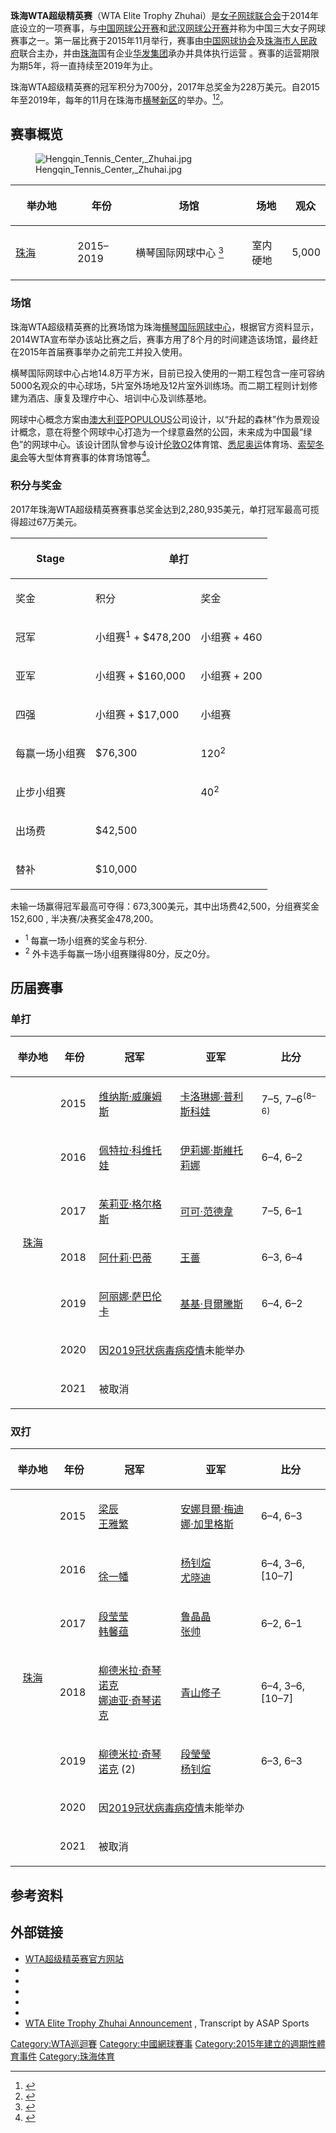 {{Infobox tennis tournament
| Name = 珠海WTA超级精英赛
| Current =
| Logo =
| Logo_size =
| Founded = 2015年
| Ended = 2019年
| City = {{CHN}}[[广东省|广东省]][[珠海市|珠海市]] (2015–2019)
| Venue = 珠海[[横琴国际网球中心|横琴国际网球中心]]
| Tier = 巡回锦标赛<ref>{{cite web|title=WTA Elite Trophy – Tournament Info|url=http://www.wtatennis.com/tournaments/tournamentId/4326/title/wta-elite-trophy|publisher=WTA Tour|accessdate=2015-10-27|archive-date=2015-12-24|archive-url=https://web.archive.org/web/20151224121727/http://www.wtatennis.com/tournaments/tournamentId/4326/title/wta-elite-trophy|dead-url=no}}</ref>
| Surface = 室内硬地
| Draw = 12S / 6D
| Prize_Money = 228万美元（2017年）
| Women's singles = {{flagicon|GER}} [[茱莉亚·格尔格斯|茱莉亚·格尔格斯]]
| Women's doubles = {{flagicon|CHN}} [[段莹莹|段莹莹]]/[[韩馨蕴|韩馨蕴]]
}}

'''珠海WTA超级精英赛'''（WTA Elite Trophy Zhuhai）是[[女子网球联合会|女子网球联合会]]于2014年底设立的一项赛事，与[[中国网球公开赛|中国网球公开赛]]和[[武汉网球公开赛|武汉网球公开赛]]并称为中国三大女子网球赛事之一。第一届比赛于2015年11月举行，赛事由[[中国网球协会|中国网球协会]]及[[珠海市人民政府|珠海市人民政府]]联合主办，并由[[珠海|珠海]]国有企业[[华发集团|华发集团]]承办并具体执行运营 。赛事的运营期限为期5年，将一直持续至2019年为止。

珠海WTA超级精英赛的冠军积分为700分，2017年总奖金为228万美元。自2015年至2019年，每年的11月在珠海市[[横琴新区|横琴新区]]的{{le|横琴国际网球中心|Hengqin International Tennis Center}}举办。<ref>{{cite web|title=WTA Elite Trophy To Debut In Zhuhai|url=http://www.wtatennis.com/news/article/4202219/title/wta-elite-trophy-to-debut-in-zhuhai|publisher=WTA Tour|date=2014-10-08|accessdate=2015-10-27|archive-date=2015-10-07|archive-url=https://web.archive.org/web/20151007213242/http://www.wtatennis.com/news/article/4202219/title/wta-elite-trophy-to-debut-in-zhuhai|dead-url=no}}</ref><ref>{{cite web|title=WTA将在珠海横琴举办超级精英赛|url=http://sports.163.com/15/0128/19/AH2QFI3S00051C8U.html|publisher=网易体育|date=2015-01-28|accessdate=2015-10-27}}{{Dead link|date=2020年1月 |bot=InternetArchiveBot |fix-attempted=yes }}</ref>。

== 赛事概览 ==
[[File:Hengqin_Tennis_Center,_Zhuhai.jpg|thumb]]
{|class=wikitable style=text-align:center
!width=140|举办地
!width=100|年份
!width=300|场馆
!width=70|场地
!width=50|观众
|-
|align=left|{{flagicon|China}} [[珠海|珠海]]
|2015–2019
|横琴国际网球中心 <ref>{{cite web|title=Venue Info|url=http://populous.com/project/zhuhai-tennis-centre-2/|publisher=Populous.com|accessdate=2015-03-29|archive-date=2015-03-24|archive-url=https://web.archive.org/web/20150324004604/http://populous.com/project/zhuhai-tennis-centre-2/|dead-url=no}}</ref>
|室内硬地
|align=right|5,000
|}

=== 场馆 ===
珠海WTA超级精英赛的比赛场馆为珠海[[横琴国际网球中心|横琴国际网球中心]]，根据官方资料显示，2014WTA宣布举办该站比赛之后，赛事方用了8个月的时间建造该场馆，最终赶在2015年首届赛事举办之前完工并投入使用。

横琴国际网球中心占地14.8万平方米，目前已投入使用的一期工程包含一座可容纳5000名观众的中心球场，5片室外场地及12片室外训练场。而二期工程则计划修建为酒店、康复及理疗中心、培训中心及训练基地。

网球中心概念方案由[[澳大利亚|澳大利亚]]POPULOUS公司设计，以“升起的森林”作为景观设计概念，意在将整个网球中心打造为一个绿意盎然的公园，未来成为中国最“绿色”的网球中心。该设计团队曾参与设计[[伦敦|伦敦]][[O2|O2]]体育馆、[[悉尼奥运|悉尼奥运]]体育场、[[索契冬奥会|索契冬奥会]]等大型体育赛事的体育场馆等<ref>{{cite web|title=Populous 在中国|url=https://populous.com/chinese/|publisher=populous.com|date=2018-01-15|accessdate=2018-01-15|archive-date=2018-01-15|archive-url=https://web.archive.org/web/20180115184751/https://populous.com/chinese/|dead-url=no}}</ref>。

=== 积分与奖金 ===
2017年珠海WTA超级精英赛赛事总奖金达到2,280,935美元，单打冠军最高可揽得超过67万美元。

{|class=wikitable style=text-align:center
|- style="background:#d1e4fd;"
!rowspan=2|Stage!!colspan=2|单打!!colspan=2|双打
|-
!奖金!!积分!!奖金!!积分
|-	
!冠军
|小组赛<sup>1</sup> + $478,200  || 小组赛 + 460 ||小组赛<sup>1</sup> + $20,000 || {{n/a}}
|-
!亚军
|小组赛 + $160,000 || 小组赛 + 200 ||小组赛<sup>1</sup> + $10,000|| {{n/a}}
|-
! 四强
|小组赛 + $17,000 ||小组赛 ||{{n/a}} || {{n/a}}
|-
! 每赢一场小组赛
|$76,300 ||120<sup>2</sup>||$5,000||{{n/a}}	
|-	
! 止步小组赛
|{{n/a}}||40<sup>2</sup>||{{n/a}}||{{n/a}} 	
|-	
! 出场费
|$42,500||{{n/a}}||15,000||{{n/a}}<ref>{{cite web |url=http://www.wtatennis.com/tournament/2017-zhuhai#draws |title=2017 Elite Trophy Draw |publisher=WTA Tour |accessdate=6 November 2017 |archive-date=2018-01-20 |archive-url=https://web.archive.org/web/20180120182027/http://www.wtatennis.com/tournament/2017-zhuhai#draws |dead-url=no }}</ref>

|-	
!替补
|$10,000 ||{{n/a}}||{{n/a}}||{{n/a}}
|}

未输一场赢得冠军最高可夺得：673,300美元，其中出场费42,500，分组赛奖金152,600 , 半决赛/决赛奖金478,200。
*<sup>1</sup> 每赢一场小组赛的奖金与积分.
*<sup>2</sup> 外卡选手每赢一场小组赛赚得80分，反之0分。

==历届赛事==
===单打===

{| class="wikitable"
|- bgcolor="#efefef"
!width=90|举办地
!width=50|年份
!width=200|冠军
!width=200|亚军
!width=150|比分
|-
| rowspan="7" align="center" | {{flagicon|China}} [[珠海|珠海]]
| 2015
| {{flagicon|USA}} [[维纳斯·威廉姆斯|维纳斯·威廉姆斯]]
| {{flagicon|CZE}} [[卡洛琳娜·普利斯科娃|卡洛琳娜·普利斯科娃]]
| 7–5, 7–6<sup>(8–6)</sup>
|-
| 2016
| {{flagicon|CZE}} [[佩特拉·科维托娃|佩特拉·科维托娃]]
| {{flagicon|UKR}} [[伊莉娜·斯維托莉娜|伊莉娜·斯維托莉娜]]
| 6–4, 6–2
|-
| 2017
| {{flagicon|GER}} [[茱莉亚·格尔格斯|茱莉亚·格尔格斯]] 
| {{flagicon|USA}} [[可可·范德韋|可可·范德韋]]
| 7–5, 6–1
|-
| 2018
| {{Flagicon|澳大利亚}} [[阿什莉·巴蒂|阿什莉·巴蒂]]
| {{flagicon|CHN}} [[王薔|王薔]]
| 6–3, 6–4
|-
| 2019
| {{Flagicon|白俄罗斯}} [[阿丽娜·萨巴伦卡|阿丽娜·萨巴伦卡]]
| {{Flagicon|荷兰}} [[基基·貝爾騰斯|基基·貝爾騰斯]]
| 6–4, 6–2
|-
|2020
| colspan="3" |因[[2019冠状病毒病疫情|2019冠状病毒病疫情]]未能举办
|-
|2021
| colspan="3" |被取消
|}

===双打===

{| class="wikitable"
|- bgcolor="#efefef"
!width=90|举办地
!width=50|年份
!width=200|冠军
!width=200|亚军
!width=150|比分
|-
| rowspan="7" align="center" | {{flagicon|China}} [[珠海|珠海]]
| 2015
| {{flagicon|CHN}} [[梁辰|梁辰]]<br>{{flagicon|CHN}} [[王雅繁|王雅繁]]
| {{flagicon|ESP}} [[安娜貝爾·梅迪娜·加里格斯|安娜貝爾·梅迪娜·加里格斯]] <br>{{flagicon|ESP}} {{Link-es|阿兰特拉·帕拉·桑托亚|Arantxa Parra}}
| 6–4, 6–3
|-
| 2016
| {{flagicon|TUR}} {{Link-tr|依佩克·索伊露|İpek Soylu}}<br>{{flagicon|CHN}} [[徐一幡|徐一幡]]
| {{flagicon|CHN}} [[杨钊煊|杨钊煊]]<br>{{flagicon|CHN}} [[尤晓迪|尤晓迪]]
| 6–4, 3–6, [10–7]
|-
| 2017
| {{flagicon|CHN}} [[段瑩瑩|段莹莹]]<br>{{flagicon|CHN}} [[韩馨蕴|韩馨蕴]]
| {{flagicon|CHN}} [[魯晶晶|鲁晶晶]]<br>{{flagicon|CHN}} [[张帅_(网球运动员)|张帅]]
| 6–2, 6–1
|-
| 2018
| {{Flagicon|UKR}} [[柳德米拉·奇琴诺克|柳德米拉·奇琴诺克]]<br>{{Flagicon|UKR}} [[娜迪亚·奇琴诺克|娜迪亚·奇琴诺克]]
| {{flagicon|JPN}} [[青山修子|青山修子]]<br>{{flagicon|白俄罗斯}} {{Link-be|利兹亚·马露扎娃|Лідзія Аляксандраўна Марозава}}
| 6–4, 3–6, [10–7]
|-
| 2019
| {{Flagicon|UKR}} [[柳德米拉·奇琴诺克|柳德米拉·奇琴诺克]] (2)<br>{{flagicon|斯洛文尼亚}} {{Link-sl|安德烈亚·克列帕奇|Andreja Klepač}}
| {{flagicon|CHN}} [[段瑩瑩|段瑩瑩]]<br>{{flagicon|CHN}} [[杨钊煊|杨钊煊]]
| 6–3, 6–3
|-
|2020
| colspan="3" |因[[2019冠状病毒病疫情|2019冠状病毒病疫情]]未能举办
|-
|2021
| colspan="3" |被取消
|}

==参考资料==
{{reflist}}

==外部链接==
*[http://www.wtaelitetrophy.com/ WTA超级精英赛官方网站] {{Wayback|url=http://www.wtaelitetrophy.com/ |date=20151027122546 }}{{zh-hans}}{{en}}
*{{sinaweibo|5400420785}}{{zh-hans}}
*{{Twitter|WTAEliteTrophy}}{{en}}
*{{Facebook|wtaelitetrophy}}{{en}}
*{{Instagram|wtaelitetrophy}}{{en}}
*{{YouTube|channel=UCOM-Fbq-VVtk_XExSWH1VHA}}{{en}}
*[http://www.asapsports.com/show_conference.php?id=104079 WTA Elite Trophy Zhuhai Announcement] {{Wayback|url=http://www.asapsports.com/show_conference.php?id=104079 |date=20150923174328 }}, Transcript by ASAP Sports

{{珠海话题}}
{{亞太地區職業網球巡迴賽事}}

[[Category:WTA巡迴賽|Category:WTA巡迴賽]]
[[Category:中國網球賽事|Category:中國網球賽事]]
[[Category:2015年建立的週期性體育事件|Category:2015年建立的週期性體育事件]]
[[Category:珠海体育|Category:珠海体育]]